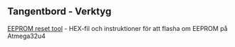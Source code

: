 == Tangentbord - Verktyg ==

[[https://github.com/qmk/qmk_firmware/tree/master/quantum/tools | EEPROM reset tool]] - HEX-fil och instruktioner för att flasha om EEPROM på Atmega32u4
